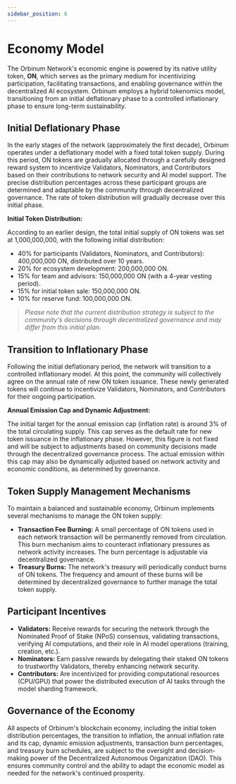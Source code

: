 ```yaml
---
sidebar_position: 6
---
```


# Economy Model

The Orbinum Network's economic engine is powered by its native utility token, **ON**, which serves as the primary medium for incentivizing participation, facilitating transactions, and enabling governance within the decentralized AI ecosystem. Orbinum employs a hybrid tokenomics model, transitioning from an initial deflationary phase to a controlled inflationary phase to ensure long-term sustainability.

## Initial Deflationary Phase

In the early stages of the network (approximately the first decade), Orbinum operates under a deflationary model with a fixed total token supply. During this period, ON tokens are gradually allocated through a carefully designed reward system to incentivize Validators, Nominators, and Contributors based on their contributions to network security and AI model support. The precise distribution percentages across these participant groups are determined and adaptable by the community through decentralized governance. The rate of token distribution will gradually decrease over this initial phase.

**Initial Token Distribution:**

According to an earlier design, the total initial supply of ON tokens was set at 1,000,000,000, with the following initial distribution:

* 40% for participants (Validators, Nominators, and Contributors): 400,000,000 ON, distributed over 10 years.
* 20% for ecosystem development: 200,000,000 ON.
* 15% for team and advisors: 150,000,000 ON (with a 4-year vesting period).
* 15% for initial token sale: 150,000,000 ON.
* 10% for reserve fund: 100,000,000 ON.

>*Please note that the current distribution strategy is subject to the community's decisions through decentralized governance and may differ from this initial plan.*

## Transition to Inflationary Phase

Following the initial deflationary period, the network will transition to a controlled inflationary model. At this point, the community will collectively agree on the annual rate of new ON token issuance. These newly generated tokens will continue to incentivize Validators, Nominators, and Contributors for their ongoing participation.

**Annual Emission Cap and Dynamic Adjustment:**

The initial target for the annual emission cap (inflation rate) is around 3% of the total circulating supply. This cap serves as the default rate for new token issuance in the inflationary phase. However, this figure is not fixed and will be subject to adjustments based on community decisions made through the decentralized governance process. The actual emission within this cap may also be dynamically adjusted based on network activity and economic conditions, as determined by governance.

## Token Supply Management Mechanisms

To maintain a balanced and sustainable economy, Orbinum implements several mechanisms to manage the ON token supply:

* **Transaction Fee Burning:** A small percentage of ON tokens used in each network transaction will be permanently removed from circulation. This burn mechanism aims to counteract inflationary pressures as network activity increases. The burn percentage is adjustable via decentralized governance.
* **Treasury Burns:** The network's treasury will periodically conduct burns of ON tokens. The frequency and amount of these burns will be determined by decentralized governance to further manage the total token supply.

## Participant Incentives

* **Validators:** Receive rewards for securing the network through the Nominated Proof of Stake (NPoS) consensus, validating transactions, verifying AI computations, and their role in AI model operations (training, creation, etc.).
* **Nominators:** Earn passive rewards by delegating their staked ON tokens to trustworthy Validators, thereby enhancing network security.
* **Contributors:** Are incentivized for providing computational resources (CPU/GPU) that power the distributed execution of AI tasks through the model sharding framework.

## Governance of the Economy

All aspects of Orbinum's blockchain economy, including the initial token distribution percentages, the transition to inflation, the annual inflation rate and its cap, dynamic emission adjustments, transaction burn percentages, and treasury burn schedules, are subject to the oversight and decision-making power of the Decentralized Autonomous Organization (DAO). This ensures community control and the ability to adapt the economic model as needed for the network's continued prosperity.
